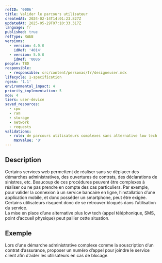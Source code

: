 ```yaml
---
refID: '0006'
title: Valider le parcours utilisateur
createdAt: 2024-02-14T14:01:23.827Z
updatedAt: 2025-05-29T07:10:33.317Z
language: fr
published: true
refType: RWEB
versions:
  - version: 4.0.0
    idRef: '4014'
  - version: 5.0.0
    idRef: '0006'
people: TBD
responsible:
  - responsible: src/content/personas/fr/designeuser.mdx
lifecycle: 1-specification
rgesn: '1.1'
environmental_impact: 4
priority_implementation: 5
moe: 4
tiers: user-device
saved_resources:
  - cpu
  - ram
  - storage
  - network
  - requests
validations:
  - rule: de parcours utilisateurs complexes sans alternative low tech
    maxValue: '0'
---
```


## Description

Certains services web permettent de réaliser sans se déplacer des démarches administratives, des ouvertures de contrats, des déclarations de sinistres, etc. Beaucoup de ces procédures peuvent être complexes à réaliser ou ne pas prendre en compte des cas particuliers.
Par exemple, pour valider la connexion à un service bancaire en ligne, l’installation d’une application mobile, et donc posséder un smartphone, peut être exigée. Certains utilisateurs risquent donc de se retrouver bloqués dans l’utilisation du service.\
La mise en place d’une alternative plus low tech (appel téléphonique, SMS, point d’accueil physique) peut pallier cette situation.

## Exemple

Lors d’une démarche administrative complexe comme la souscription d’un contrat d’assurance, proposer un numéro d’appel pour joindre le service client afin d’aider les utilisateurs en cas de blocage.
